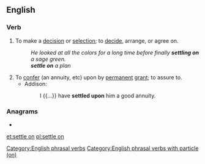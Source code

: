 ==English==

===Verb===
{{head|en|verb}}

# To make a [[decision]] or [[selection]]; to [[decide]], arrange, or agree on.
#: ''He looked at all the colors for a long time before finally '''settling on''' a sage green.''
#: '''''settle on''' a plan''
# To [[confer]] (an annuity, etc) upon by [[permanent]] [[grant]]; to assure to. {{q|Compare {{m|en|settle||formally, legally secure}}.}}
#* Addison:
#*: I {{...}} have '''settled upon''' him a good annuity.

===Anagrams===
* {{l|en|notelets}}

[[Category:English phrasal verbs]]
[[Category:English phrasal verbs with particle (on)]]

[[et:settle on]]
[[pl:settle on]]